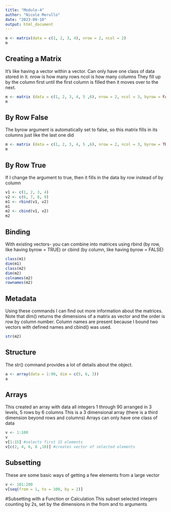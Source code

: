 ```yaml
---
title: "Module-4"
author: "Nicole Merullo"
date: "2023-09-10"
output: html_document
---
```


```r
m <- matrix(data = c(1, 2, 3, 4), nrow = 2, ncol = 2)
m
```

## Creating a Matrix
It's like having a vector within a vector. Can only have one class of data stored in it.
nrow is how many rows
ncol is how many columns
They fill up by the column first until the first column is filled then it moves over to the next.

```r
m <- matrix (data = c(1, 2, 3, 4, 5 ,6), nrow = 2, ncol = 3, byrow = FALSE)
m
```

## By Row False
The byrow argument is automatically set to false, so this matrix fills in its columns just like the last one did

```r
m <- matrix (data = c(1, 2, 3, 4, 5 ,6), nrow = 2, ncol = 3, byrow = TRUE)
m
```

## By Row True
If I change the argument to true, then it fills in the data by row instead of by column

```r
v1 <- c(1, 2, 3, 4)
v2 <- c(6, 7, 8, 9)
m1 <- rbind(v1, v2)
m1
m2 <- cbind(v1, v2)
m2
```

## Binding
With existing vectors- you can combine into matrices using rbind (by row, like having byrow = TRUE) or cbind (by column, like having byrow = FALSE)

```r
class(m1)
dim(m1)
class(m2)
dim(m2)
colnames(m2)
rownames(m2)
```

## Metadata
Using these commands I can find out more information about the matrices. 
Note that dim() returns the dimensions of a matrix as vector and the order is row by column number.
Column names are present because I bound two vectors with defined names and cbind() was used.

```r
str(m2)
```

## Structure
The str() command provides a lot of details about the object.

```r
a <- array(data = 1:90, dim = c(5, 6, 3))
a
```

## Arrays
This created an array with data all integers 1 through 90 arranged in 3 levels, 5 rows by 6 columns
This is a 3 dimensional array (there is a third dimension beyond rows and columns)
Arrays can only have one class of data

```r
v <- 1:100
v
v[1:15] #selects first 15 elements
v[c(2, 4, 6, 8 ,10)] #creates vector of selected elements
```

## Subsetting
These are some basic ways of getting a few elements from a large vector

```r
v <- 101:200
v[seq(from = 1, to = 100, by = 2)]
```

#Subsetting with a Function or Calculation
This subset selected integers counting by 2s, set by the dimensions in the from and to arguments